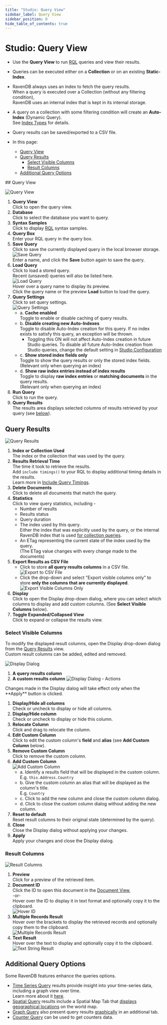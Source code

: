 ```yaml
---
title: "Studio: Query View"
sidebar_label: Query View
sidebar_position: 0
hide_table_of_contents: true
---
```



# Studio: Query View
<Admonition type="note" title="Note">

* Use the **Query View** to run [RQL](../../../client-api/session/querying/what-is-rql.mdx) queries and view their results.  
* Queries can be executed either on a **Collection** or on an existing **Static-Index**.  
* RavenDB always uses an index to fetch the query results.  
  When a query is executed over a Collection (without any filtering condition),  
  RavenDB uses an internal index that is kept in its internal storage.  
* A query on a collection with some filtering condition will create an **Auto-Index** (Dynamic Query).  
  See [Index Types](../../../studio/database/indexes/indexes-overview.mdx#index-types) for details.  
* Query results can be saved/exported to a CSV file.  

* In this page:  
  * [Query View](../../../studio/database/queries/query-view.mdx#query-view)  
  * [Query Results](../../../studio/database/queries/query-view.mdx#query-results)  
      * [Select Visible Columns](../../../studio/database/queries/query-view.mdx#select-visible-columns)  
      * [Result Columns](../../../studio/database/queries/query-view.mdx#result-columns)  
  * [Additional Query Options](../../../studio/database/queries/query-view.mdx#additional-query-options)  

</Admonition>
## Query View

![Query View](./assets/query-view.png)

1. **Query View**  
   Click to open the query view.  
2. **Database**  
   Click to select the database you want to query.  
3. **Syntax Samples**  
   Click to display [RQL](../../../client-api/session/querying/what-is-rql.mdx) syntax samples.  
4. **Query Box**  
   Enter your RQL query in the query box.  
5. **Save Query**  
   Click to save the currently displayed query in the local browser storage.  
   ![Save Query](./assets/query-view-save-query.png)  
   Enter a name, and click the **Save** button again to save the query.  
6. **Load Query**  
   Click to load a stored query.  
   Recent (unsaved) queries will also be listed here.  
   ![Load Query](./assets/query-view-load-query.png)  
   Hover over a query name to display its preview.  
   Click the query name or the preview **Load** button to load the query.  
7. <a id="query-settings"/> **Query Settings**  
   Click to set query settings.  
   ![Query Settings](./assets/query-view-settings.png)  
     * a. **Cache enabled**  
          Toggle to enable or disable caching of query results.  
     * b. **Disable creating new Auto-Indexes**  
          Toggle to disable Auto-Index creation for this query.
          If no index exists to satisfy this query, an exception will be thrown.
          * Toggling this ON will not affect Auto-Index creation in future Studio queries.
            To disable all future Auto-Index creation from Studio queries, change the default setting in [Studio Configuration](../../../studio/database/settings/studio-configuration.mdx#disabling-auto-index-creation-on-studio-queries-or-patches)
     * c. **Show stored index fields only**  
          Toggle to show the query results or only the stored index fields.  
          (Relevant only when querying an index)  
     * d. **Show raw index entries instead of index results**  
          Toggle to display **raw index entries** or **matching documents** in the query results.  
          (Relevant only when querying an index)  
8. **Run Query**  
   Click to run the query.  
9. **Query Results**  
   The results area displays selected columns of results retrieved by your query (see [below](../../../studio/database/queries/query-view.mdx#query-results)).  


## Query Results

![Query Results](./assets/query-view-query-results.png)

1. **Index or Collection Used**  
   The index or the collection that was used by the query.  
2. **Results Retrieval Time**  
   The time it took to retrieve the results.  
   <Admonition type="note" title="Note">
   Add `include timings()` to your RQL to display additional timing details in the results.  
   Learn more in [Include Query Timings](../../../client-api/session/querying/debugging/query-timings.mdx).  
   </Admonition>
3. **Delete Documents**  
   Click to delete all documents that match the query.  
4. **Statistics**  
   Click to view query statistics, including -  
    * Number of results  
    * Results status  
    * Query duration  
    * The index used by this query.  
      Either the index that was explicitly used by the query, or the internal RavenDB index that is 
      used [for collection queries](../../../client-api/faq/what-is-a-collection.mdx#collection-usages).  
    * An ETag representing the current state of the index used by the query.  
      (The ETag value changes with every change made to the documents)  
5. **Export Results as CSV File**  
    * Click to store **all query results columns** in a CSV file.  
      ![Export to CSV File](./assets/query-view-export-to-csv-file.png)
    * Click the drop-down and select "Export visible columns only" 
      to store **only the columns that are currently displayed**.  
      ![Export Visible Columns Only](./assets/query-view-export-visible-columns-only.png)
6. **Display**  
   Click to open the Display drop-down dialog, where you can select which columns 
   to display and add custom columns. (See **Select Visible Columns** below).
7. **Toggle Expanded/Collapsed View**  
   Click to expand or collapse the results view.  
### Select Visible Columns

To modify the displayed result columns, open the Display drop-down dialog from the [Query Results](../../../studio/database/queries/query-view.mdx#query-results) view.  
Custom result columns can be added, edited and removed.  

![Display Dialog](./assets/query-view-display-dialog.png)

1. **A query results column**
2. **A custom results column**
![Display Dialog - Actions](./assets/query-view-display-dialog-actions.png)

<Admonition type="info" title="Info">
Changes made in the Display dialog will take effect only when the **Apply** button is clicked.  
</Admonition>

1. **Display/Hide all columns**  
   Check or uncheck to display or hide all columns.  
2. **Display/Hide column**  
   Check or uncheck to display or hide this column.  
3. **Relocate Column**  
   Click and drag to relocate the column.  
4. **Edit Custom Column**  
   Click to edit the custom column's **field** and **alias** (see **Add Custom Column** below).  
5. **Remove Custom Column**  
   Click to remove the custom column.  
6. **Add Custom Column**  
   ![Add Custom Column](./assets/query-view-add-custom-column.png)  
    * a. Identify a results field that will be displayed in the custom column.  
      E.g. `this.Address.Country`  
    * b. Give the custom column an alias that will be displayed as the column's title.  
      E.g. `Country`  
    * c. Click to add the new column and close the custom column dialog.  
    * d. Click to close the custom column dialog without adding the new column.  
7. **Reset to default**  
   Reset result columns to their original state (determined by the query).  
8. **Close**  
   Close the Display dialog without applying your changes.  
9. **Apply**  
   Apply your changes and close the Display dialog.  
### Result Columns

![Result Columns](./assets/query-view-result-columns.png)

1. **Preview**  
   Click for a preview of the retrieved item.  
2. **Document ID**  
   Click the ID to open this document in the [Document View](../../../studio/database/documents/document-view.mdx),  
   -or-  
   Hover over the ID to display it in text format and optionally copy it to the clipboard.  
    ![Hover ID](./assets/query-view-ID-column.png)  
3. **Multiple Records Result**  
   Hover over the brackets to display the retrieved records and optionally copy them to the clipboard.  
    ![Multiple Records Result](./assets/query-view-multiple-records-result.png)  
4. **Text Result**  
   Hover over the text to display and optionally copy it to the clipboard.  
    ![Text String Result](./assets/query-view-text-string-result.png)  



## Additional Query Options

Some RavenDB features enhance the queries options.  

* [Time Series Query](../../../document-extensions/timeseries/overview.mdx) results provide insight 
  into your time-series data, including a graph view over time.  
  Learn more about it [here](../../../studio/database/document-extensions/time-series.mdx#querying-time-series).  
* [Spatial Query](../../../studio/database/queries/spatial-queries-map-view.mdx) results include 
  a Spatial Map Tab that [displays geographical locations](../../../studio/database/queries/spatial-queries-map-view.mdx#spatial-map-view) 
  on the world map.  
* [Graph Query](../../../indexes/querying/graph/graph-queries-overview.mdx) also present query results 
  [graphically](../../../indexes/querying/graph/graph-queries-overview.mdx#creating-graph-queries) in an additional tab.  
* [Counter Query](../../../document-extensions/counters/counters-and-other-features.mdx#counters-and-queries) can be used to get counters data.  



